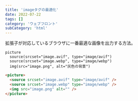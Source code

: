 ```yaml
---
title: 'imageタグの最適化'
date: 2022-07-22
tags: []
category: 'ウェブフロント'
subCategory: 'html'
---
```


拡張子が対応しているブラウザに一番最適な画像を出力する方法。

```pug
picture
  source(srcset="image.avif", type="image/avif")
  source(srcset="image.webp", type="image/webp")
  img(src="image.png", alt="灰色の背景")
```

```html
<picture>
  <source srcset="image.avif" type="image/avif" />
  <source srcset="image.webp" type="image/webp" />
  <img src="image.png" alt="" />
</picture>
```
